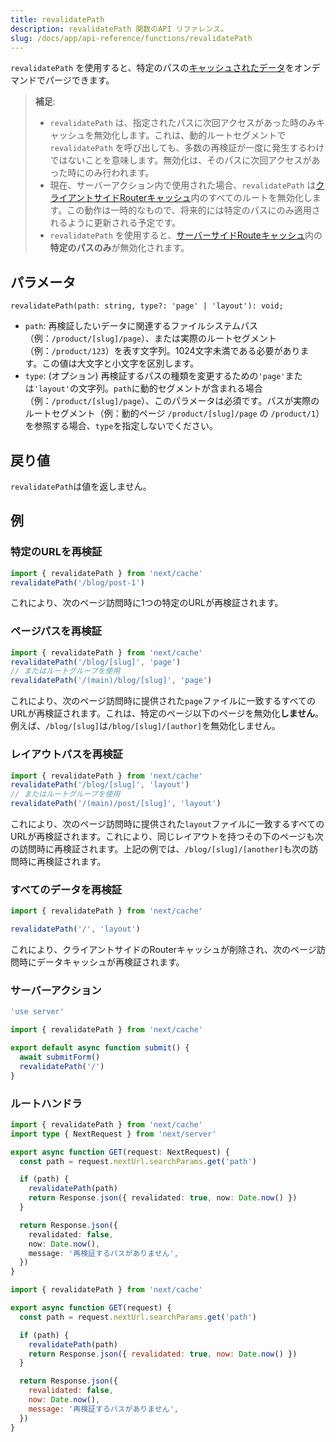 ```yaml
---
title: revalidatePath
description: revalidatePath 関数のAPI リファレンス。
slug: /docs/app/api-reference/functions/revalidatePath
---
```


`revalidatePath` を使用すると、特定のパスの[キャッシュされたデータ](/docs/app/deep-dive/caching)をオンデマンドでパージできます。

> **補足**:
>
> - `revalidatePath` は、指定されたパスに次回アクセスがあった時のみキャッシュを無効化します。これは、動的ルートセグメントで `revalidatePath` を呼び出しても、多数の再検証が一度に発生するわけではないことを意味します。無効化は、そのパスに次回アクセスがあった時にのみ行われます。
> - 現在、サーバーアクション内で使用された場合、`revalidatePath` は[クライアントサイドRouterキャッシュ](/docs/app/deep-dive/caching#client-side-router-cache)内のすべてのルートを無効化します。この動作は一時的なもので、将来的には特定のパスにのみ適用されるように更新される予定です。
> - `revalidatePath` を使用すると、[サーバーサイドRouteキャッシュ](/docs/app/deep-dive/caching#full-route-cache)内の**特定のパスのみ**が無効化されます。

## パラメータ

```tsx
revalidatePath(path: string, type?: 'page' | 'layout'): void;
```

- `path`: 再検証したいデータに関連するファイルシステムパス（例：`/product/[slug]/page`）、または実際のルートセグメント（例：`/product/123`）を表す文字列。1024文字未満である必要があります。この値は大文字と小文字を区別します。
- `type`: (オプション) 再検証するパスの種類を変更するための`'page'`または`'layout'`の文字列。`path`に動的セグメントが含まれる場合（例：`/product/[slug]/page`）、このパラメータは必須です。パスが実際のルートセグメント（例：動的ページ `/product/[slug]/page` の `/product/1`）を参照する場合、`type`を指定しないでください。

## 戻り値

`revalidatePath`は値を返しません。

## 例

### 特定のURLを再検証

```ts
import { revalidatePath } from 'next/cache'
revalidatePath('/blog/post-1')
```

これにより、次のページ訪問時に1つの特定のURLが再検証されます。

### ページパスを再検証

```ts
import { revalidatePath } from 'next/cache'
revalidatePath('/blog/[slug]', 'page')
// またはルートグループを使用
revalidatePath('/(main)/blog/[slug]', 'page')
```

これにより、次のページ訪問時に提供された`page`ファイルに一致するすべてのURLが再検証されます。これは、特定のページ以下のページを無効化**しません**。例えば、`/blog/[slug]`は`/blog/[slug]/[author]`を無効化しません。

### レイアウトパスを再検証

```ts
import { revalidatePath } from 'next/cache'
revalidatePath('/blog/[slug]', 'layout')
// またはルートグループを使用
revalidatePath('/(main)/post/[slug]', 'layout')
```

これにより、次のページ訪問時に提供された`layout`ファイルに一致するすべてのURLが再検証されます。これにより、同じレイアウトを持つその下のページも次の訪問時に再検証されます。上記の例では、`/blog/[slug]/[another]`も次の訪問時に再検証されます。

### すべてのデータを再検証

```ts
import { revalidatePath } from 'next/cache'

revalidatePath('/', 'layout')
```

これにより、クライアントサイドのRouterキャッシュが削除され、次のページ訪問時にデータキャッシュが再検証されます。

### サーバーアクション

```ts filename="app/actions.ts" switcher
'use server'

import { revalidatePath } from 'next/cache'

export default async function submit() {
  await submitForm()
  revalidatePath('/')
}
```

### ルートハンドラ

```ts filename="app/api/revalidate/route.ts" switcher
import { revalidatePath } from 'next/cache'
import type { NextRequest } from 'next/server'

export async function GET(request: NextRequest) {
  const path = request.nextUrl.searchParams.get('path')

  if (path) {
    revalidatePath(path)
    return Response.json({ revalidated: true, now: Date.now() })
  }

  return Response.json({
    revalidated: false,
    now: Date.now(),
    message: '再検証するパスがありません',
  })
}
```

```js filename="app/api/revalidate/route.js" switcher
import { revalidatePath } from 'next/cache'

export async function GET(request) {
  const path = request.nextUrl.searchParams.get('path')

  if (path) {
    revalidatePath(path)
    return Response.json({ revalidated: true, now: Date.now() })
  }

  return Response.json({
    revalidated: false,
    now: Date.now(),
    message: '再検証するパスがありません',
  })
}
```
